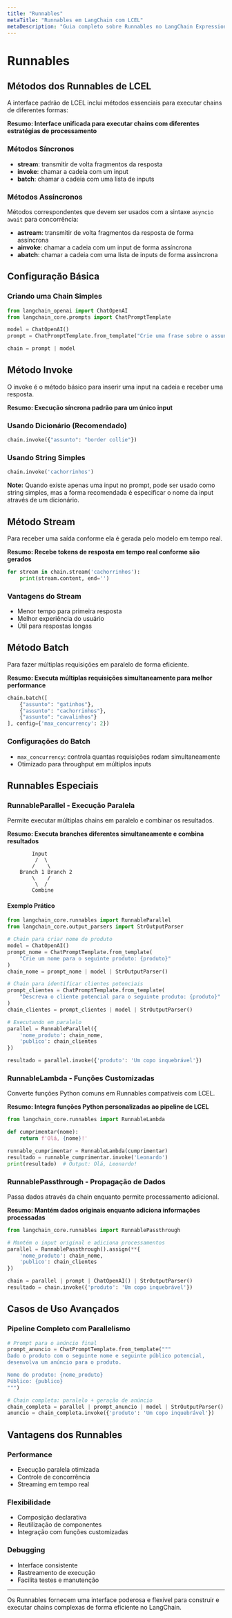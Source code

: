 ```yaml
---
title: "Runnables"
metaTitle: "Runnables em LangChain com LCEL"
metaDescription: "Guia completo sobre Runnables no LangChain Expression Language (LCEL), métodos de execução e composição paralela de chains."
---
```


# Runnables

## Métodos dos Runnables de LCEL

A interface padrão de LCEL inclui métodos essenciais para executar chains de diferentes formas:

**Resumo: Interface unificada para executar chains com diferentes estratégias de processamento**

### Métodos Síncronos
- **stream**: transmitir de volta fragmentos da resposta
- **invoke**: chamar a cadeia com um input
- **batch**: chamar a cadeia com uma lista de inputs

### Métodos Assíncronos
Métodos correspondentes que devem ser usados com a sintaxe `asyncio` `await` para concorrência:

- **astream**: transmitir de volta fragmentos da resposta de forma assíncrona
- **ainvoke**: chamar a cadeia com um input de forma assíncrona
- **abatch**: chamar a cadeia com uma lista de inputs de forma assíncrona

## Configuração Básica

### Criando uma Chain Simples
```python
from langchain_openai import ChatOpenAI
from langchain_core.prompts import ChatPromptTemplate

model = ChatOpenAI()
prompt = ChatPromptTemplate.from_template("Crie uma frase sobre o assunto {assunto}")

chain = prompt | model
```

## Método Invoke

O invoke é o método básico para inserir uma input na cadeia e receber uma resposta.

**Resumo: Execução síncrona padrão para um único input**

### Usando Dicionário (Recomendado)
```python
chain.invoke({"assunto": "border collie"})
```

### Usando String Simples
```python
chain.invoke('cachorrinhos')
```

**Note:** Quando existe apenas uma input no prompt, pode ser usado como string simples, mas a forma recomendada é especificar o nome da input através de um dicionário.

## Método Stream

Para receber uma saída conforme ela é gerada pelo modelo em tempo real.

**Resumo: Recebe tokens de resposta em tempo real conforme são gerados**

```python
for stream in chain.stream('cachorrinhos'):
    print(stream.content, end='')
```

### Vantagens do Stream
- Menor tempo para primeira resposta
- Melhor experiência do usuário
- Útil para respostas longas

## Método Batch

Para fazer múltiplas requisições em paralelo de forma eficiente.

**Resumo: Executa múltiplas requisições simultaneamente para melhor performance**

```python
chain.batch([
    {"assunto": "gatinhos"},
    {"assunto": "cachorrinhos"},
    {"assunto": "cavalinhos"}
], config={'max_concurrency': 2})
```

### Configurações do Batch
- `max_concurrency`: controla quantas requisições rodam simultaneamente
- Otimizado para throughput em múltiplos inputs

## Runnables Especiais

### RunnableParallel - Execução Paralela

Permite executar múltiplas chains em paralelo e combinar os resultados.

**Resumo: Executa branches diferentes simultaneamente e combina resultados**

```
        Input
         /  \
        /    \
    Branch 1 Branch 2
        \    /
         \  /
        Combine
```

#### Exemplo Prático
```python
from langchain_core.runnables import RunnableParallel
from langchain_core.output_parsers import StrOutputParser

# Chain para criar nome do produto
model = ChatOpenAI()
prompt_nome = ChatPromptTemplate.from_template(
    "Crie um nome para o seguinte produto: {produto}"
)
chain_nome = prompt_nome | model | StrOutputParser()

# Chain para identificar clientes potenciais
prompt_clientes = ChatPromptTemplate.from_template(
    "Descreva o cliente potencial para o seguinte produto: {produto}"
)
chain_clientes = prompt_clientes | model | StrOutputParser()

# Executando em paralelo
parallel = RunnableParallel({
    'nome_produto': chain_nome,
    'publico': chain_clientes
})

resultado = parallel.invoke({'produto': 'Um copo inquebrável'})
```

### RunnableLambda - Funções Customizadas

Converte funções Python comuns em Runnables compatíveis com LCEL.

**Resumo: Integra funções Python personalizadas ao pipeline de LCEL**

```python
from langchain_core.runnables import RunnableLambda

def cumprimentar(nome):
    return f'Olá, {nome}!'

runnable_cumprimentar = RunnableLambda(cumprimentar)
resultado = runnable_cumprimentar.invoke('Leonardo')
print(resultado)  # Output: Olá, Leonardo!
```

### RunnablePassthrough - Propagação de Dados

Passa dados através da chain enquanto permite processamento adicional.

**Resumo: Mantém dados originais enquanto adiciona informações processadas**

```python
from langchain_core.runnables import RunnablePassthrough

# Mantém o input original e adiciona processamentos
parallel = RunnablePassthrough().assign(**{
    'nome_produto': chain_nome,
    'publico': chain_clientes
})

chain = parallel | prompt | ChatOpenAI() | StrOutputParser()
resultado = chain.invoke({'produto': 'Um copo inquebrável'})
```

## Casos de Uso Avançados

### Pipeline Completo com Parallelismo
```python
# Prompt para o anúncio final
prompt_anuncio = ChatPromptTemplate.from_template("""
Dado o produto com o seguinte nome e seguinte público potencial,
desenvolva um anúncio para o produto.

Nome do produto: {nome_produto}
Público: {publico}
""")

# Chain completa: paralelo + geração de anúncio
chain_completa = parallel | prompt_anuncio | model | StrOutputParser()
anuncio = chain_completa.invoke({'produto': 'Um copo inquebrável'})
```

## Vantagens dos Runnables

### Performance
- Execução paralela otimizada
- Controle de concorrência
- Streaming em tempo real

### Flexibilidade
- Composição declarativa
- Reutilização de componentes
- Integração com funções customizadas

### Debugging
- Interface consistente
- Rastreamento de execução
- Facilita testes e manutenção

---

Os Runnables fornecem uma interface poderosa e flexível para construir e executar chains complexas de forma eficiente no LangChain.
